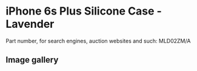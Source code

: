 
# iPhone 6s Plus Silicone Case - Lavender

Part number, for search engines, auction websites and such: MLD02ZM/A

## Image gallery

<div style={{ width: "768px" }}>
  <GalleryComponent
    images={[
      {
        original: "/everysource/MLD02.webp",
        thumbnail: "/everypreview/MLD02.webp",
      },
      {
        original: "/everysource/MLD02_AV1_GOLD.webp",
        thumbnail: "/everypreview/MLD02_AV1_GOLD.webp",
      },
      {
        original: "/everysource/MLD02_AV1_SILVER.webp",
        thumbnail: "/everypreview/MLD02_AV1_SILVER.webp",
      },
      {
        original: "/everysource/MLD02_AV1_SPACE_GRAY.webp",
        thumbnail: "/everypreview/MLD02_AV1_SPACE_GRAY.webp",
      }
    ]}
  />
</div>
